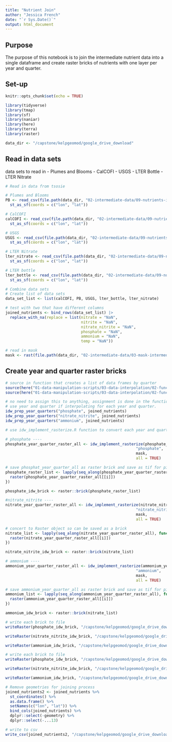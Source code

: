 ```yaml
---
title: "Nutrient Join"
author: "Jessica French"
date: "`r Sys.Date()`"
output: html_document
---
```

## Purpose

The purpose of this notebook is to join the intermediate nutrient data into a single dataframe and create raster bricks of nutrients with one layer per year and quarter. 

## Set-up

```r
knitr::opts_chunk$set(echo = TRUE)
```

```r
library(tidyverse)
library(tmap)
library(sf)
library(naniar)
library(here)
library(terra)
library(raster)
```

```r
data_dir <- "/capstone/kelpgeomod/google_drive_download"
```

## Read in data sets

data sets to read in
- Plumes and Blooms
- CalCOFI
- USGS
- LTER Bottle
- LTER Nitrate

```r
# Read in data from tsosie

# Plumes and Blooms
PB <- read_csv(file.path(data_dir, "02-intermediate-data/09-nutrients-intermediate/unjoined/plumes-blooms.csv")) |> 
  st_as_sf(coords = c("lon", "lat"))

# CalCOFI
calCOFI <- read_csv(file.path(data_dir, "02-intermediate-data/09-nutrients-intermediate/unjoined/calcofi.csv")) |> 
  st_as_sf(coords = c("lon", "lat"))

# USGS
USGS <- read_csv(file.path(data_dir, "02-intermediate-data/09-nutrients-intermediate/unjoined/usgs.csv")) |> 
  st_as_sf(coords = c("lon", "lat"))

# LTER Nitrate
lter_nitrate <- read_csv(file.path(data_dir, "02-intermediate-data/09-nutrients-intermediate/unjoined/lter-nitrate.csv")) |> 
  st_as_sf(coords = c("lon", "lat"))

# LTER bottle 
lter_bottle <- read_csv(file.path(data_dir, "02-intermediate-data/09-nutrients-intermediate/unjoined/lter-bottle.csv")) |> 
  st_as_sf(coords = c("lon", "lat"))
```

```r
# Combine data sets
# Create list of data sets
data_set_list <- list(calCOFI, PB, USGS, lter_bottle, lter_nitrate)

# test with two that have different columns
joined_nutrients <- bind_rows(data_set_list) |> 
  replace_with_na(replace = list(nitrate = "NaN", 
                                 nitrite = "NaN", 
                                 nitrate_nitrite = "NaN", 
                                 phosphate = "NaN", 
                                 ammonium = "NaN", 
                                 temp = "NaN"))

```


```r
# read in mask
mask <- rast(file.path(data_dir, "02-intermediate-data/03-mask-intermediate/main-mask.tif"))
```

## Create year and quarter raster bricks

```r
# source in function that creates a list of data frames by quarter
source(here("01-data-manipulation-scripts/03-data-interpolation/02-functions/02-prep.R"))
source(here("01-data-manipulation-scripts/03-data-interpolation/02-functions/03-implement.R"))
```

```r
# no need to assign this to anything, assignment is done in the function. 
# use year and quarter if interpolating for each year and quarter. 
idw_prep_year_quarters("phosphate", joined_nutrients)
idw_prep_year_quarters("nitrate_nitrite", joined_nutrients)
idw_prep_year_quarters("ammonium", joined_nutrients)
```

```r
# use idw_implement_rasterize.R function to convert each year and quarter to a raster. 

# phosphate ----
phosphate_year_quarter_raster_all <- idw_implement_rasterize(phosphate_year_quarter_df_list, 
                                                         "phosphate", 
                                                         mask, 
                                                         all = TRUE)

# save phosphat_year_quarter_all as raster brick and save as tif for pivoted data frame. 
phosphate_raster_list <- lapply(seq_along(phosphate_year_quarter_raster_all), function(i) {
  raster(phosphate_year_quarter_raster_all[[i]])
})

phosphate_idw_brick <- raster::brick(phosphate_raster_list)

#nitrate_nitrite ----
nitrate_year_quarter_raster_all <- idw_implement_rasterize(nitrate_nitrite_year_quarter_df_list, 
                                                         "nitrate_nitrite", 
                                                         mask, 
                                                         all = TRUE)

# concert to Raster object so can be saved as a brick
nitrate_list <- lapply(seq_along(nitrate_year_quarter_raster_all), function(i) {
  raster(nitrate_year_quarter_raster_all[[i]])
})

nitrate_nitrite_idw_brick <- raster::brick(nitrate_list)

# ammonium ----
ammonium_year_quarter_raster_all <- idw_implement_rasterize(ammonium_year_quarter_df_list, 
                                                         "ammonium", 
                                                         mask, 
                                                         all = TRUE)

# save ammonium_year_quarter_all as raster brick and save as tif for pivoted data frame. 
ammonium_list <- lapply(seq_along(ammonium_year_quarter_raster_all), function(i) {
  raster(ammonium_year_quarter_raster_all[[i]])
})

ammonium_idw_brick <- raster::brick(nitrate_list)
```

```r
# write each brick to file 
writeRaster(phosphate_idw_brick, "/capstone/kelpgeomod/google_drive_download/02-intermediate-data/09-nutrients-intermediate/joined/phosphate-brick.tif", format = "GTiff", overwrite = TRUE)

writeRaster(nitrate_nitrite_idw_brick, "/capstone/kelpgeomod/google_drive_download/02-intermediate-data/09-nutrients-intermediate/joined/nitrate-nitrite-brick.tif", format = "GTiff", overwrite = TRUE)

writeRaster(ammonium_idw_brick, "/capstone/kelpgeomod/google_drive_download/02-intermediate-data/09-nutrients-intermediate/joined/ammonium-brick.tif", format = "GTiff", overwrite = TRUE)

# write each brick to file 
writeRaster(phosphate_idw_brick, "/capstone/kelpgeomod/google_drive_download/04-deliverables/02-full-synthesized/phosphate-brick.tif", format = "GTiff", overwrite = TRUE)

writeRaster(nitrate_nitrite_idw_brick, "/capstone/kelpgeomod/google_drive_download/04-deliverables/02-full-synthesized/nitrate-nitrite-brick.tif", format = "GTiff", overwrite = TRUE)

writeRaster(ammonium_idw_brick, "/capstone/kelpgeomod/google_drive_download/04-deliverables/02-full-synthesized/ammonium-brick.tif", format = "GTiff", overwrite = TRUE)
```

```r
# Remove geometries for joining process
joined_nutrients2 <- joined_nutrients %>% 
  st_coordinates() %>% 
  as.data.frame() %>% 
  setNames(c("lon", "lat")) %>% 
  bind_cols(joined_nutrients) %>% 
  dplyr::select(-geometry) %>% 
  dplyr::select(-...13)

# write to csv
write_csv(joined_nutrients2, "/capstone/kelpgeomod/google_drive_download/02-intermediate-data/09-nutrients-intermediate/joined/joined-nutrients.csv")
```

